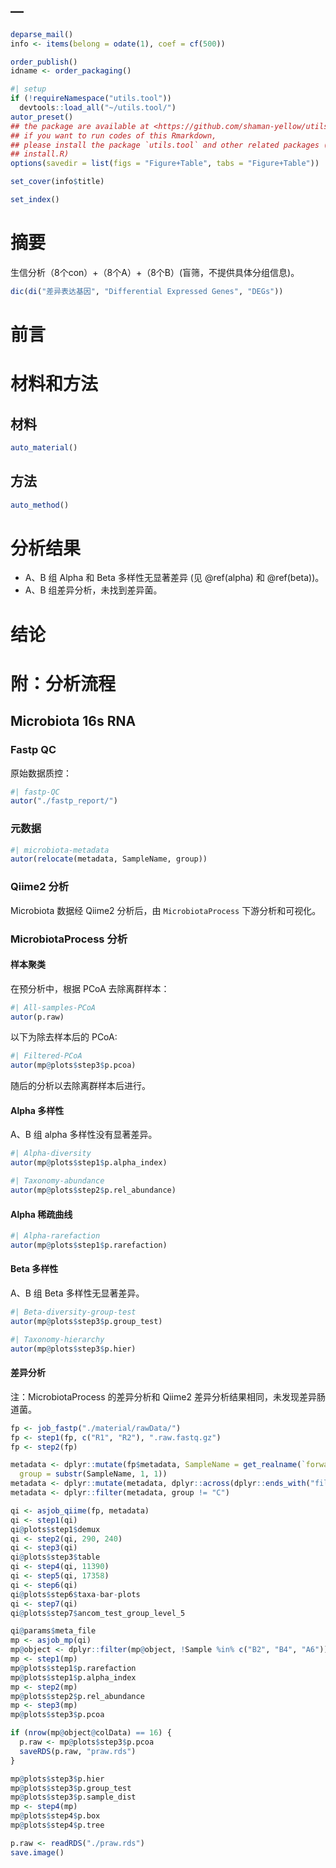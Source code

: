 ---
---

```r
deparse_mail()
info <- items(belong = odate(1), coef = cf(500))

order_publish()
idname <- order_packaging()
```

```r
#| setup
if (!requireNamespace("utils.tool"))
  devtools::load_all("~/utils.tool/")
autor_preset()
## the package are available at <https://github.com/shaman-yellow/utils.tool>
## if you want to run codes of this Rmarkdown,
## please install the package `utils.tool` and other related packages (run
## install.R)
options(savedir = list(figs = "Figure+Table", tabs = "Figure+Table"))
```

```r
set_cover(info$title)
```

```r
set_index()
```

# 摘要 {#abstract}

生信分析（8个con）+（8个A）+（8个B）(盲筛，不提供具体分组信息)。

```r
dic(di("差异表达基因", "Differential Expressed Genes", "DEGs"))
```

# 前言 {#introduction}

# 材料和方法 {#methods}

## 材料

```r
auto_material()
```

## 方法

```r
auto_method()
```

# 分析结果 {#results}

- A、B 组 Alpha 和 Beta 多样性无显著差异 (见 \@ref(alpha) 和 \@ref(beta))。
- A、B 组差异分析，未找到差异菌。

# 结论 {#dis}

# 附：分析流程 {#workflow}

## Microbiota 16s RNA

### Fastp QC

原始数据质控：

```r
#| fastp-QC
autor("./fastp_report/")
```

### 元数据

```r
#| microbiota-metadata
autor(relocate(metadata, SampleName, group))
```

### Qiime2 分析

Microbiota 数据经 Qiime2 分析后，由 `MicrobiotaProcess` 下游分析和可视化。

### MicrobiotaProcess 分析

#### 样本聚类

在预分析中，根据 PCoA 去除离群样本：

```r
#| All-samples-PCoA
autor(p.raw)
```

以下为除去样本后的 PCoA:

```r
#| Filtered-PCoA
autor(mp@plots$step3$p.pcoa)
```

随后的分析以去除离群样本后进行。

#### Alpha 多样性 {#alpha}

A、B 组 alpha 多样性没有显著差异。

```r
#| Alpha-diversity
autor(mp@plots$step1$p.alpha_index)
```

```r
#| Taxonomy-abundance
autor(mp@plots$step2$p.rel_abundance)
```

#### Alpha 稀疏曲线

```r
#| Alpha-rarefaction
autor(mp@plots$step1$p.rarefaction)
```

#### Beta 多样性 {#beta}

A、B 组 Beta 多样性无显著差异。

```r
#| Beta-diversity-group-test
autor(mp@plots$step3$p.group_test)
```

```r
#| Taxonomy-hierarchy
autor(mp@plots$step3$p.hier)
```

#### 差异分析

注：MicrobiotaProcess 的差异分析和 Qiime2 差异分析结果相同，未发现差异肠道菌。



```r
fp <- job_fastp("./material/rawData/")
fp <- step1(fp, c("R1", "R2"), ".raw.fastq.gz")
fp <- step2(fp)

metadata <- dplyr::mutate(fp$metadata, SampleName = get_realname(`forward-absolute-filepath`),
  group = substr(SampleName, 1, 1))
metadata <- dplyr::mutate(metadata, dplyr::across(dplyr::ends_with("filepath"), normalizePath))
metadata <- dplyr::filter(metadata, group != "C")

qi <- asjob_qiime(fp, metadata)
qi <- step1(qi)
qi@plots$step1$demux
qi <- step2(qi, 290, 240)
qi <- step3(qi)
qi@plots$step3$table
qi <- step4(qi, 11390)
qi <- step5(qi, 17358)
qi <- step6(qi)
qi@plots$step6$taxa-bar-plots
qi <- step7(qi)
qi@plots$step7$ancom_test_group_level_5

qi@params$meta_file
mp <- asjob_mp(qi)
mp@object <- dplyr::filter(mp@object, !Sample %in% c("B2", "B4", "A6"))
mp <- step1(mp)
mp@plots$step1$p.rarefaction
mp@plots$step1$p.alpha_index
mp <- step2(mp)
mp@plots$step2$p.rel_abundance
mp <- step3(mp)
mp@plots$step3$p.pcoa

if (nrow(mp@object@colData) == 16) {
  p.raw <- mp@plots$step3$p.pcoa
  saveRDS(p.raw, "praw.rds")
}

mp@plots$step3$p.hier
mp@plots$step3$p.group_test
mp@plots$step3$p.sample_dist
mp <- step4(mp)
mp@plots$step4$p.box
mp@plots$step4$p.tree
```

```r
p.raw <- readRDS("./praw.rds")
save.image()
```
